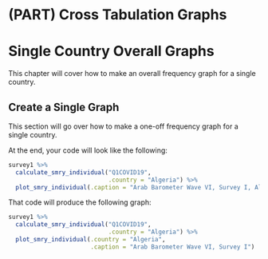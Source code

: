# (PART) Cross Tabulation Graphs {-}
# Single Country Overall Graphs

This chapter will cover how to make an overall frequency graph for a single country.

## Create a Single Graph

This section will go over how to make a one-off frequency graph for a single country.

At the end, your code will look like the following:

```r

survey1 %>%
  calculate_smry_individual("Q1COVID19",
                            .country = "Algeria") %>%
  plot_smry_individual(.caption = "Arab Barometer Wave VI, Survey I, Algeria")


```

That code will produce the following graph:


```r

survey1 %>%
  calculate_smry_individual("Q1COVID19",
                            .country = "Algeria") %>%
  plot_smry_individual(.country = "Algeria",
                       .caption = "Arab Barometer Wave VI, Survey I")


```

